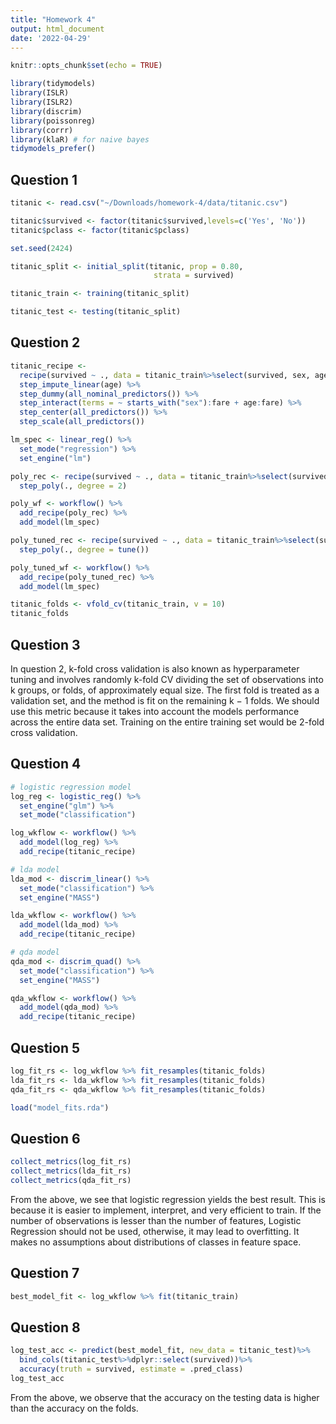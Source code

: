 ```yaml
---
title: "Homework 4"
output: html_document
date: '2022-04-29'
---
```


```r
knitr::opts_chunk$set(echo = TRUE)
```

```r
library(tidymodels)
library(ISLR) 
library(ISLR2) 
library(discrim)
library(poissonreg)
library(corrr)
library(klaR) # for naive bayes
tidymodels_prefer()
```


## Question 1

```r
titanic <- read.csv("~/Downloads/homework-4/data/titanic.csv")

titanic$survived <- factor(titanic$survived,levels=c('Yes', 'No'))
titanic$pclass <- factor(titanic$pclass)

set.seed(2424)

titanic_split <- initial_split(titanic, prop = 0.80,
                                strata = survived)

titanic_train <- training(titanic_split) 

titanic_test <- testing(titanic_split)
```


## Question 2 

```r
titanic_recipe <- 
  recipe(survived ~ ., data = titanic_train%>%select(survived, sex, age, sib_sp, pclass, fare, parch)) %>% 
  step_impute_linear(age) %>%
  step_dummy(all_nominal_predictors()) %>%
  step_interact(terms = ~ starts_with("sex"):fare + age:fare) %>%
  step_center(all_predictors()) %>%
  step_scale(all_predictors())

lm_spec <- linear_reg() %>%
  set_mode("regression") %>%
  set_engine("lm")

poly_rec <- recipe(survived ~ ., data = titanic_train%>%select(survived, sex, age, sib_sp, pclass, fare, parch)) %>%
  step_poly(., degree = 2)

poly_wf <- workflow() %>%
  add_recipe(poly_rec) %>%
  add_model(lm_spec)

poly_tuned_rec <- recipe(survived ~ ., data = titanic_train%>%select(survived, sex, age, sib_sp, pclass, fare, parch)) %>%
  step_poly(., degree = tune())

poly_tuned_wf <- workflow() %>%
  add_recipe(poly_tuned_rec) %>%
  add_model(lm_spec)

titanic_folds <- vfold_cv(titanic_train, v = 10)
titanic_folds

```


## Question 3 
In question 2, k-fold cross validation is also known as hyperparameter tuning and involves randomly k-fold CV dividing the set of observations into k groups, or folds, of approximately equal size. The first fold is treated as a validation set, and the method is fit on the remaining k − 1 folds. We should use this metric because it takes into account the models performance across the entire data set. Training on the entire training set would be 2-fold cross validation.

## Question 4 
```r
# logistic regression model
log_reg <- logistic_reg() %>% 
  set_engine("glm") %>% 
  set_mode("classification")

log_wkflow <- workflow() %>% 
  add_model(log_reg) %>% 
  add_recipe(titanic_recipe)

# lda model
lda_mod <- discrim_linear() %>% 
  set_mode("classification") %>% 
  set_engine("MASS")

lda_wkflow <- workflow() %>% 
  add_model(lda_mod) %>% 
  add_recipe(titanic_recipe)

# qda model 
qda_mod <- discrim_quad() %>% 
  set_mode("classification") %>% 
  set_engine("MASS")

qda_wkflow <- workflow() %>% 
  add_model(qda_mod) %>% 
  add_recipe(titanic_recipe)
```


## Question 5
```r
log_fit_rs <- log_wkflow %>% fit_resamples(titanic_folds)
lda_fit_rs <- lda_wkflow %>% fit_resamples(titanic_folds)
qda_fit_rs <- qda_wkflow %>% fit_resamples(titanic_folds)
```

```r
load("model_fits.rda")
```


## Question 6 
```r
collect_metrics(log_fit_rs)
collect_metrics(lda_fit_rs)
collect_metrics(qda_fit_rs)
```
From the above, we see that logistic regression yields the best result. This is because it is easier to implement, interpret, and very efficient to train. If the number of observations is lesser than the number of features, Logistic Regression should not be used, otherwise, it may lead to overfitting. It makes no assumptions about distributions of classes in feature space.

## Question 7
```r
best_model_fit <- log_wkflow %>% fit(titanic_train)
```


## Question 8
```r
log_test_acc <- predict(best_model_fit, new_data = titanic_test)%>%
  bind_cols(titanic_test%>%dplyr::select(survived))%>%
  accuracy(truth = survived, estimate = .pred_class)
log_test_acc
```

From the above, we observe that the accuracy on the testing data is higher than the accuracy on the folds. 